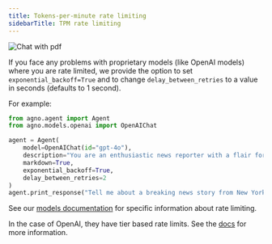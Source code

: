 ```yaml
---
title: Tokens-per-minute rate limiting
sidebarTitle: TPM rate limiting
---
```


![Chat with pdf](/images/tpm_issues.png)

If you face any problems with proprietary models (like OpenAI models) where you are rate limited, we provide the option to set `exponential_backoff=True` and to change `delay_between_retries` to a value in seconds (defaults to 1 second).

For example:
```python
from agno.agent import Agent
from agno.models.openai import OpenAIChat

agent = Agent(
    model=OpenAIChat(id="gpt-4o"),
    description="You are an enthusiastic news reporter with a flair for storytelling!",
    markdown=True,
    exponential_backoff=True,
    delay_between_retries=2
)
agent.print_response("Tell me about a breaking news story from New York.", stream=True)
```

See our [models documentation](/docs/documentation/models) for specific information about rate limiting.

In the case of OpenAI, they have tier based rate limits. See the [docs](https://platform.openai.com/docs/guides/rate-limits/usage-tiers) for more information.

